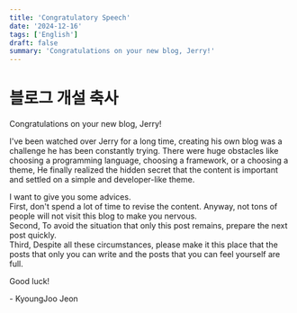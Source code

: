 ```yaml
---
title: 'Congratulatory Speech'
date: '2024-12-16'
tags: ['English']
draft: false
summary: 'Congratulations on your new blog, Jerry!'
---
```


# 블로그 개설 축사

Congratulations on your new blog, Jerry!

I've been watched over Jerry for a long time, creating his own blog was a challenge he has been constantly trying.
There were huge obstacles like choosing a programming language, choosing a framework, or a choosing a theme,
He finally realized the hidden secret that the content is important and settled on a simple and developer-like theme.

I want to give you some advices.  
First, don't spend a lot of time to revise the content. Anyway, not tons of people will not visit this blog to make you nervous.  
Second, To avoid the situation that only this post remains, prepare the next post quickly.  
Third, Despite all these circumstances, please make it this place that the posts that only you can write and the posts that you can feel yourself are full.  

Good luck!

\- KyoungJoo Jeon

